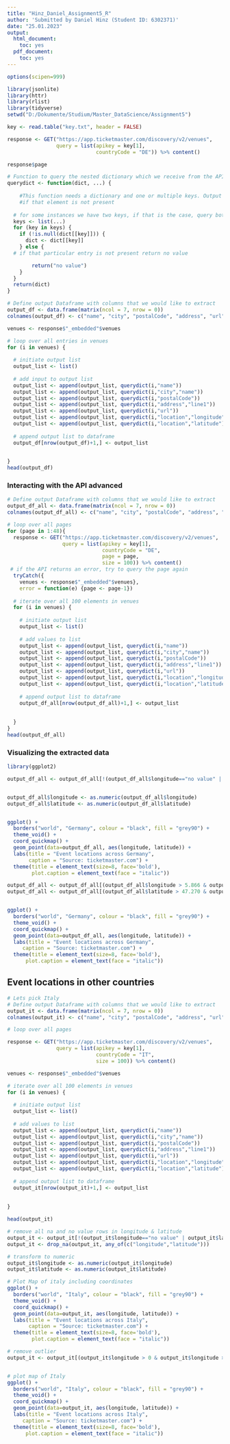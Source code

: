 ```yaml
---
title: "Hinz_Daniel_Assignment5_R"
author: 'Submitted by Daniel Hinz (Student ID: 6302371)'
date: "25.01.2023"
output:
  html_document:
    toc: yes
  pdf_document:
    toc: yes
---
```


```r
options(scipen=999)
```



```r
library(jsonlite)
library(httr)
library(rlist)
library(tidyverse)
setwd("D:/Dokumente/Studium/Master_DataScience/Assignment5")


```




```r
key <- read.table("key.txt", header = FALSE)

response <- GET("https://app.ticketmaster.com/discovery/v2/venues",
                query = list(apikey = key[1],
                             countryCode = "DE")) %>% content()

response$page

```

```r
# Function to query the nested dictionary which we receive from the API
querydict <- function(dict, ...) {
    
    #This function needs a dictionary and one or multiple keys. Output is the element stored behind the key or no value
    #if that element is not present
      
  # for some instances we have two keys, if that is the case, query both an get the element
  keys <- list(...)
  for (key in keys) {
    if (!is.null(dict[[key]])) {
      dict <- dict[[key]]
    } else {
  # if that particular entry is not present return no value

        return("no value")
    }
  }
  return(dict)
}

```

```r
# Define output Dataframe with columns that we would like to extract
output_df <- data.frame(matrix(ncol = 7, nrow = 0))
colnames(output_df) <- c("name", "city", "postalCode", "address", "url", "longitude", "latitude")

venues <- response$"_embedded"$venues

# loop over all entries in venues
for (i in venues) {
  
  # initiate output list
  output_list <- list()
  
  # add input to output list
  output_list <- append(output_list, querydict(i,"name"))
  output_list <- append(output_list, querydict(i,"city","name"))
  output_list <- append(output_list, querydict(i,"postalCode"))
  output_list <- append(output_list, querydict(i,"address","line1"))
  output_list <- append(output_list, querydict(i,"url"))
  output_list <- append(output_list, querydict(i,"location","longitude"))
  output_list <- append(output_list, querydict(i,"location","latitude"))
  
  # append output list to dataframe
  output_df[nrow(output_df)+1,] <- output_list
  

}
head(output_df)

```
### Interacting with the API advanced

```r

# Define output Dataframe with columns that we would like to extract
output_df_all <- data.frame(matrix(ncol = 7, nrow = 0))
colnames(output_df_all) <- c("name", "city", "postalCode", "address", "url", "longitude", "latitude")

# loop over all pages
for (page in 1:48){
  response <- GET("https://app.ticketmaster.com/discovery/v2/venues",
                  query = list(apikey = key[1],
                               countryCode = "DE",
                               page = page,
                               size = 100)) %>% content()
 # if the API returns an error, try to query the page again
  tryCatch({
    venues <- response$"_embedded"$venues},
    error = function(e) {page <- page-1})
  
  # iterate over all 100 elements in venues
  for (i in venues) {
    
    # initiate output list
    output_list <- list()
    
    # add values to list
    output_list <- append(output_list, querydict(i,"name"))
    output_list <- append(output_list, querydict(i,"city","name"))
    output_list <- append(output_list, querydict(i,"postalCode"))
    output_list <- append(output_list, querydict(i,"address","line1"))
    output_list <- append(output_list, querydict(i,"url"))
    output_list <- append(output_list, querydict(i,"location","longitude"))
    output_list <- append(output_list, querydict(i,"location","latitude"))
    
    # append output list to dataframe
    output_df_all[nrow(output_df_all)+1,] <- output_list
    
    
  }
}
head(output_df_all)
```

### Visualizing the extracted data

```r
library(ggplot2)

output_df_all <- output_df_all[!(output_df_all$longitude=="no value" | output_df_all$latitude=="no value"),]


output_df_all$longitude <- as.numeric(output_df_all$longitude)
output_df_all$latitude <- as.numeric(output_df_all$latitude)


ggplot() +
  borders("world", "Germany", colour = "black", fill = "grey90") +
  theme_void() +
  coord_quickmap() +
  geom_point(data=output_df_all, aes(longitude, latitude)) +
  labs(title = "Event locations across Germany",
       caption = "Source: ticketmaster.com") +
  theme(title = element_text(size=8, face='bold'),
        plot.caption = element_text(face = "italic"))


```

```r
output_df_all <- output_df_all[(output_df_all$longitude > 5.866 & output_df_all$longitude < 15.042),]
output_df_all <- output_df_all[(output_df_all$latitude > 47.270 & output_df_all$latitude < 55.059),]


ggplot() +
  borders("world", "Germany", colour = "black", fill = "grey90") +
  theme_void() +
  coord_quickmap() +
  geom_point(data=output_df_all, aes(longitude, latitude)) +
  labs(title = "Event locations across Germany",
     caption = "Source: ticketmaster.com") +
  theme(title = element_text(size=8, face='bold'),
      plot.caption = element_text(face = "italic"))


```

## Event locations in other countries

```r

# Lets pick Italy
# Define output Dataframe with columns that we would like to extract
output_it <- data.frame(matrix(ncol = 7, nrow = 0))
colnames(output_it) <- c("name", "city", "postalCode", "address", "url", "longitude", "latitude")

# loop over all pages

response <- GET("https://app.ticketmaster.com/discovery/v2/venues",
                query = list(apikey = key[1],
                             countryCode = "IT",
                             size = 100)) %>% content()

venues <- response$"_embedded"$venues

# iterate over all 100 elements in venues
for (i in venues) {
    
  # initiate output list
  output_list <- list()
    
  # add values to list
  output_list <- append(output_list, querydict(i,"name"))
  output_list <- append(output_list, querydict(i,"city","name"))
  output_list <- append(output_list, querydict(i,"postalCode"))
  output_list <- append(output_list, querydict(i,"address","line1"))
  output_list <- append(output_list, querydict(i,"url"))
  output_list <- append(output_list, querydict(i,"location","longitude"))
  output_list <- append(output_list, querydict(i,"location","latitude"))
    
  # append output list to dataframe
  output_it[nrow(output_it)+1,] <- output_list
    
    
}

head(output_it)
```

```r
# remove all na and no value rows in longitude & latitude
output_it <- output_it[!(output_it$longitude=="no value" | output_it$latitude=="no value"),]
output_it <- drop_na(output_it, any_of(c("longitude","latitude")))

# transform to numeric
output_it$longitude <- as.numeric(output_it$longitude)
output_it$latitude <- as.numeric(output_it$latitude)

# Plot Map of italy including coordinates
ggplot() +
  borders("world", "Italy", colour = "black", fill = "grey90") +
  theme_void() +
  coord_quickmap() +
  geom_point(data=output_it, aes(longitude, latitude)) +
  labs(title = "Event locations across Italy",
       caption = "Source: ticketmaster.com") +
  theme(title = element_text(size=8, face='bold'),
        plot.caption = element_text(face = "italic"))


```




```r

# remove outlier
output_it <- output_it[(output_it$longitude > 0 & output_it$longitude > 0),]


# plot map of Italy
ggplot() +
  borders("world", "Italy", colour = "black", fill = "grey90") +
  theme_void() +
  coord_quickmap() +
  geom_point(data=output_it, aes(longitude, latitude)) +
  labs(title = "Event locations across Italy",
     caption = "Source: ticketmaster.com") +
  theme(title = element_text(size=8, face='bold'),
      plot.caption = element_text(face = "italic"))


```